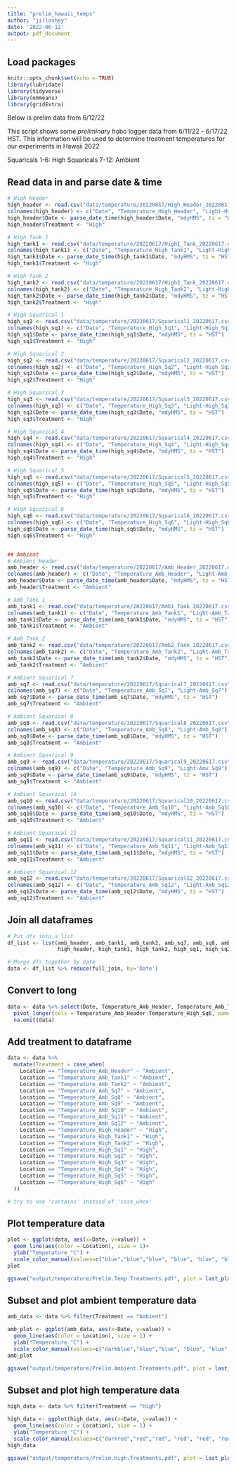 ```yaml
---
title: "prelim_hawaii_temps"
author: "jillashey"
date: '2022-06-12'
output: pdf_document
---
```


## Load packages
```r
knitr::opts_chunk$set(echo = TRUE)
library(lubridate)
library(tidyverse)
library(emmeans)
library(gridExtra)
```

################## Below is prelim data from 6/12/22 ################## 

This script shows some *preliminary* hobo logger data from 6/11/22 - 6/17/22 HST. This information will be used to determine treatment temperatures for our experiments in Hawaii 2022

Squaricals 1-6: High
Squaricals 7-12: Ambient

## Read data in and parse date & time
```r
# High Header
high_header <- read.csv("data/temperature/20220617/High_Header_20220617.csv", sep=",", header=T, na.strings = "NA")[ ,2:4]
colnames(high_header) <- c("Date", "Temperature_High_Header", "Light-High_Header")
high_header$Date <- parse_date_time(high_header$Date, "mdyHMS", tz = "HST")
high_header$Treatment <- "High"

# High Tank 1
high_tank1 <- read.csv("data/temperature/20220617/High1_Tank_20220617.csv", sep=",", header=T, na.strings = "NA")[ ,2:4]
colnames(high_tank1) <- c("Date", "Temperature_High_Tank1", "Light-High_Tank1")
high_tank1$Date <- parse_date_time(high_tank1$Date, "mdyHMS", tz = "HST")
high_tank1$Treatment <- "High"

# High Tank 2
high_tank2 <- read.csv("data/temperature/20220617/High2_Tank_20220617.csv", sep=",", header=T, na.strings = "NA")[ ,2:4]
colnames(high_tank2) <- c("Date", "Temperature_High_Tank2", "Light-High_Tank2")
high_tank2$Date <- parse_date_time(high_tank2$Date, "mdyHMS", tz = "HST")
high_tank2$Treatment <- "High"

# High Squarical 1
high_sq1 <- read.csv("data/temperature/20220617/Squarical1_20220617.csv", sep=",", header=T, na.strings = "NA")[ ,2:4]
colnames(high_sq1) <- c("Date", "Temperature_High_Sq1", "Light-High_Sq1")
high_sq1$Date <- parse_date_time(high_sq1$Date, "mdyHMS", tz = "HST")
high_sq1$Treatment <- "High"

# High Squarical 2
high_sq2 <- read.csv("data/temperature/20220617/Squarical2_20220617.csv", sep=",", header=T, na.strings = "NA")[ ,2:4]
colnames(high_sq2) <- c("Date", "Temperature_High_Sq2", "Light-High_Sq2")
high_sq2$Date <- parse_date_time(high_sq2$Date, "mdyHMS", tz = "HST")
high_sq2$Treatment <- "High"

# High Squarical 3
high_sq3 <- read.csv("data/temperature/20220617/Squarical3_20220617.csv", sep=",", header=T, na.strings = "NA")[ ,2:4]
colnames(high_sq3) <- c("Date", "Temperature_High_Sq3", "Light-High_Sq3")
high_sq3$Date <- parse_date_time(high_sq3$Date, "mdyHMS", tz = "HST")
high_sq3$Treatment <- "High"

# High Squarical 4
high_sq4 <- read.csv("data/temperature/20220617/Squarical4_20220617.csv", sep=",", header=T, na.strings = "NA")[ ,2:4]
colnames(high_sq4) <- c("Date", "Temperature_High_Sq4", "Light-High_Sq4")
high_sq4$Date <- parse_date_time(high_sq4$Date, "mdyHMS", tz = "HST")
high_sq4$Treatment <- "High"

# High Squarical 5
high_sq5 <- read.csv("data/temperature/20220617/Squarical5_20220617.csv", sep=",", header=T, na.strings = "NA")[ ,2:4]
colnames(high_sq5) <- c("Date", "Temperature_High_Sq5", "Light-High_Sq5")
high_sq5$Date <- parse_date_time(high_sq5$Date, "mdyHMS", tz = "HST")
high_sq5$Treatment <- "High"

# High Squarical 6
high_sq6 <- read.csv("data/temperature/20220617/Squarical6_20220617.csv", sep=",", header=T, na.strings = "NA")[ ,2:4]
colnames(high_sq6) <- c("Date", "Temperature_High_Sq6", "Light-High_Sq6")
high_sq6$Date <- parse_date_time(high_sq6$Date, "mdyHMS", tz = "HST")
high_sq6$Treatment <- "High"


## Ambient
# Ambient Header
amb_header <- read.csv("data/temperature/20220617/Amb_Header_20220617.csv", sep=",", header=T, na.strings = "NA")[ ,2:4]
colnames(amb_header) <- c("Date", "Temperature_Amb_Header", "Light-Amb_Header")
amb_header$Date <- parse_date_time(amb_header$Date, "mdyHMS", tz = "HST")
amb_header$Treatment <- "Ambient"

# Amb Tank 1
amb_tank1 <- read.csv("data/temperature/20220617/Amb1_Tank_20220617.csv", sep=",", header=T, na.strings = "NA")[ ,2:4]
colnames(amb_tank1) <- c("Date", "Temperature_Amb_Tank1", "Light-Amb_Tank1")
amb_tank1$Date <- parse_date_time(amb_tank1$Date, "mdyHMS", tz = "HST")
amb_tank1$Treatment <- "Ambient"

# Amb Tank 2
amb_tank2 <- read.csv("data/temperature/20220617/Amb2_Tank_20220617.csv", sep=",", header=T, na.strings = "NA")[ ,2:4]
colnames(amb_tank2) <- c("Date", "Temperature_Amb_Tank2", "Light-Amb_Tank2")
amb_tank2$Date <- parse_date_time(amb_tank2$Date, "mdyHMS", tz = "HST")
amb_tank2$Treatment <- "Ambient"

# Ambient Squarical 7
amb_sq7 <- read.csv("data/temperature/20220617/Squarical7_20220617.csv", sep=",", header=T, na.strings = "NA")[ ,2:4]
colnames(amb_sq7) <- c("Date", "Temperature_Amb_Sq7", "Light-Amb_Sq7")
amb_sq7$Date <- parse_date_time(amb_sq7$Date, "mdyHMS", tz = "HST")
amb_sq7$Treatment <- "Ambient"

# Ambient Squarical 8
amb_sq8 <- read.csv("data/temperature/20220617/Squarical8_20220617.csv", sep=",", header=T, na.strings = "NA")[ ,2:4]
colnames(amb_sq8) <- c("Date", "Temperature_Amb_Sq8", "Light-Amb_Sq8")
amb_sq8$Date <- parse_date_time(amb_sq8$Date, "mdyHMS", tz = "HST")
amb_sq8$Treatment <- "Ambient"

# Ambient Squarical 9
amb_sq9 <- read.csv("data/temperature/20220617/Squarical9_20220617.csv", sep=",", header=T, na.strings = "NA")[ ,2:4]
colnames(amb_sq9) <- c("Date", "Temperature_Amb_Sq9", "Light-Amv_Sq9")
amb_sq9$Date <- parse_date_time(amb_sq9$Date, "mdyHMS", tz = "HST")
amb_sq9$Treatment <- "Ambient"

# Ambient Squarical 10
amb_sq10 <- read.csv("data/temperature/20220617/Squarical10_20220617.csv", sep=",", header=T, na.strings = "NA")[ ,2:4]
colnames(amb_sq10) <- c("Date", "Temperature_Amb_Sq10", "Light-Amb_Sq10")
amb_sq10$Date <- parse_date_time(amb_sq10$Date, "mdyHMS", tz = "HST")
amb_sq10$Treatment <- "Ambient"

# Ambient Squarical 11
amb_sq11 <- read.csv("data/temperature/20220617/Squarical11_20220617.csv", sep=",", header=T, na.strings = "NA")[ ,2:4]
colnames(amb_sq11) <- c("Date", "Temperature_Amb_Sq11", "Light-Amb_Sq11")
amb_sq11$Date <- parse_date_time(amb_sq11$Date, "mdyHMS", tz = "HST")
amb_sq11$Treatment <- "Ambient"

# Ambient Squarical 12
amb_sq12 <- read.csv("data/temperature/20220617/Squarical12_20220617.csv", sep=",", header=T, na.strings = "NA")[ ,2:4]
colnames(amb_sq12) <- c("Date", "Temperature_Amb_Sq12", "Light-Amb_Sq12")
amb_sq12$Date <- parse_date_time(amb_sq12$Date, "mdyHMS", tz = "HST")
amb_sq12$Treatment <- "Ambient"
```

## Join all dataframes 
```r
# Put dfs into a list 
df_list <- list(amb_header, amb_tank1, amb_tank2, amb_sq7, amb_sq8, amb_sq9, amb_sq10, amb_sq11, amb_sq12,
                high_header, high_tank1, high_tank2, high_sq1, high_sq2, high_sq3, high_sq4, high_sq5, high_sq6)

# Merge dfs together by date 
data <- df_list %>% reduce(full_join, by='Date')
```

## Convert to long 
```r
data <- data %>% select(Date, Temperature_Amb_Header, Temperature_Amb_Tank1, Temperature_Amb_Tank2, Temperature_Amb_Sq7, Temperature_Amb_Sq8, Temperature_Amb_Sq9, Temperature_Amb_Sq10, Temperature_Amb_Sq11, Temperature_Amb_Sq12, Temperature_High_Header, Temperature_High_Tank1, Temperature_High_Tank2, Temperature_High_Sq1, Temperature_High_Sq2, Temperature_High_Sq3, Temperature_High_Sq4, Temperature_High_Sq5, Temperature_High_Sq6) %>% 
  pivot_longer(cols = Temperature_Amb_Header:Temperature_High_Sq6, names_to = "Location") %>%
  na.omit(data)
```

## Add treatment to dataframe
```r
data <- data %>% 
  mutate(Treatment = case_when(
    Location == "Temperature_Amb_Header" ~ "Ambient",
    Location == "Temperature_Amb_Tank1" ~ "Ambient",
    Location == "Temperature_Amb_Tank2" ~ "Ambient",
    Location == "Temperature_Amb_Sq7" ~ "Ambient",
    Location == "Temperature_Amb_Sq8" ~ "Ambient",
    Location == "Temperature_Amb_Sq9" ~ "Ambient",
    Location == "Temperature_Amb_Sq10" ~ "Ambient",
    Location == "Temperature_Amb_Sq11" ~ "Ambient",
    Location == "Temperature_Amb_Sq12" ~ "Ambient",
    Location == "Temperature_High_Header" ~ "High",
    Location == "Temperature_High_Tank1" ~ "High",
    Location == "Temperature_High_Tank2" ~ "High",
    Location == "Temperature_High_Sq1" ~ "High",
    Location == "Temperature_High_Sq2" ~ "High",
    Location == "Temperature_High_Sq3" ~ "High",
    Location == "Temperature_High_Sq4" ~ "High",
    Location == "Temperature_High_Sq5" ~ "High",
    Location == "Temperature_High_Sq6" ~ "High"
  ))

# try to use 'contains' instead of 'case_when'
```

## Plot temperature data
```r
plot <- ggplot(data, aes(x=Date, y=value)) +
  geom_line(aes(color = Location), size = 1)+
  ylab("Temperature °C") +
  scale_color_manual(values=c("blue","blue","blue", "blue", "blue", "blue", "blue", "blue", "blue", "red", "red", "red", "red", "red", "red", "red", "red", "red"))
plot

ggsave("output/temperature/Prelim.Temp.Treatments.pdf", plot = last_plot(), width = 8, height = 4)
```

## Subset and plot ambient temperature data
```r
amb_data <- data %>% filter(Treatment == "Ambient")

amb_plot <- ggplot(amb_data, aes(x=Date, y=value)) +
  geom_line(aes(color = Location), size = 1) +
  ylab("Temperature °C") +
  scale_color_manual(values=c("darkblue","blue","blue", "blue", "blue", "blue", "blue", "lightblue", "lightblue"))
amb_plot

ggsave("output/temperature/Prelim.Ambient.Treatments.pdf", plot = last_plot(), width = 8, height = 4)
```

## Subset and plot high temperature data
```r
high_data <- data %>% filter(Treatment == "High") 

high_data <- ggplot(high_data, aes(x=Date, y=value)) +
  geom_line(aes(color = Location), size = 1) +
  ylab("Temperature °C") +
  scale_color_manual(values=c("darkred","red","red", "red", "red", "red", "red", "pink", "pink"))
high_data

ggsave("output/temperature/Prelim.High.Treatments.pdf", plot = last_plot(), width = 8, height = 4)
```










